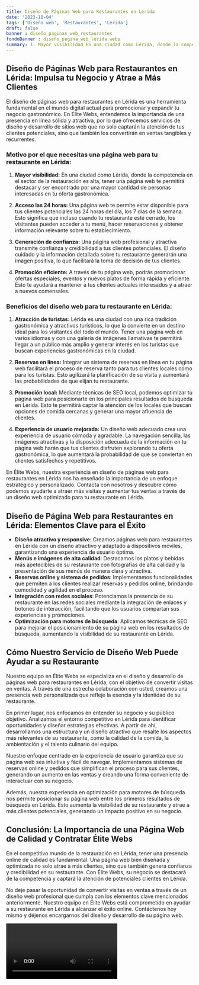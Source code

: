 ```yaml
---
title: Diseño de Páginas Web para Restaurantes en Lérida
date: '2023-10-04'
tags: ['Diseño web', 'Restaurantes', 'Lérida']
draft: false
banner : diseño_paginas_web_restaurantes
fondoBanner : diseño_pagina_web_lérida.webp
summary: 1. Mayor visibilidad En una ciudad como Lérida, donde la competencia en el sector de la restauración es alta, tener una página web te permitirá destacar y ser encontrado por una mayor cantidad de personas interesadas en tu oferta gastronómica.
---
```


## Diseño de Páginas Web para Restaurantes en Lérida: Impulsa tu Negocio y Atrae a Más Clientes
El diseño de páginas web para restaurantes en Lérida es una herramienta fundamental en el mundo digital actual para promocionar y expandir tu negocio gastronómico. En Élite Webs, entendemos la importancia de una presencia en línea sólida y atractiva, por lo que ofrecemos servicios de diseño y desarrollo de sitios web que no solo captarán la atención de tus clientes potenciales, sino que también los convertirán en ventas tangibles y recurrentes.

### Motivo por el que necesitas una página web para tu restaurante en Lérida:

1. **Mayor visibilidad:** En una ciudad como Lérida, donde la competencia en el sector de la restauración es alta, tener una página web te permitirá destacar y ser encontrado por una mayor cantidad de personas interesadas en tu oferta gastronómica.

2. **Acceso las 24 horas:** Una página web te permite estar disponible para tus clientes potenciales las 24 horas del día, los 7 días de la semana. Esto significa que incluso cuando tu restaurante esté cerrado, los visitantes pueden acceder a tu menú, hacer reservaciones y obtener información relevante sobre tu establecimiento.

3. **Generación de confianza:** Una página web profesional y atractiva transmite confianza y credibilidad a tus clientes potenciales. El diseño cuidado y la información detallada sobre tu restaurante generarán una imagen positiva, lo que facilitará la toma de decisión de tus clientes.

4. **Promoción eficiente:** A través de tu página web, podrás promocionar ofertas especiales, eventos y nuevos platos de forma rápida y eficiente. Esto te ayudará a mantener a tus clientes actuales interesados y a atraer a nuevos comensales.

### Beneficios del diseño web para tu restaurante en Lérida:

1. **Atracción de turistas:** Lérida es una ciudad con una rica tradición gastronómica y atractivos turísticos, lo que la convierte en un destino ideal para los visitantes del todo el mundo. Tener una página web en varios idiomas y con una galería de imágenes llamativas te permitirá llegar a un público más amplio y generar interés en los turistas que buscan experiencias gastronómicas en la ciudad.

2. **Reservas en línea:** Integrar un sistema de reservas en línea en tu página web facilitará el proceso de reserva tanto para tus clientes locales como para los turistas. Esto agilizará la planificación de su visita y aumentará las probabilidades de que elijan tu restaurante.

3. **Promoción local:** Mediante técnicas de SEO local, podemos optimizar tu página web para posicionarte en los principales resultados de búsqueda en Lérida. Esto te permitirá captar la atención de los locales que buscan opciones de comida cercanas y generar una mayor afluencia de clientes.

4. **Experiencia de usuario mejorada:** Un diseño web adecuado crea una experiencia de usuario cómoda y agradable. La navegación sencilla, las imágenes atractivas y la disposición adecuada de la información en tu página web harán que tus clientes disfruten explorando tu oferta gastronómica, lo que aumentará la probabilidad de que se conviertan en clientes satisfechos y repetitivos.

En Élite Webs, nuestra experiencia en diseño de páginas web para restaurantes en Lérida nos ha enseñado la importancia de un enfoque estratégico y personalizado. Contacta con nosotros y descubre cómo podemos ayudarte a atraer más visitas y aumentar tus ventas a través de un diseño web optimizado para tu restaurante en Lérida.

<GifSeo />

<Cta />

## Diseño de Página Web para Restaurantes en Lérida: Elementos Clave para el Éxito

- **Diseño atractivo y responsive**: Creamos páginas web para restaurantes en Lérida con un diseño atractivo y adaptado a dispositivos móviles, garantizando una experiencia de usuario óptima.
- **Menús e imágenes de alta calidad**: Destacamos los platos y bebidas más apetecibles de su restaurante con fotografías de alta calidad y la presentación de sus menús de manera clara y atractiva.
- **Reservas online y sistema de pedidos**: Implementamos funcionalidades que permiten a los clientes realizar reservas y pedidos online, brindando comodidad y agilidad en el proceso.
- **Integración con redes sociales**: Potenciamos la presencia de su restaurante en las redes sociales mediante la integración de enlaces y botones de interacción, facilitando que los usuarios compartan sus experiencias y promociones.
- **Optimización para motores de búsqueda**: Aplicamos técnicas de SEO para mejorar el posicionamiento de su página web en los resultados de búsqueda, aumentando la visibilidad de su restaurante en Lérida.

## Cómo Nuestro Servicio de Diseño Web Puede Ayudar a su Restaurante

Nuestro equipo en Élite Webs se especializa en el diseño y desarrollo de páginas web para restaurantes en Lérida, con el objetivo de convertir visitas en ventas. A través de una estrecha colaboración con usted, creamos una presencia web personalizada que refleje la esencia y la identidad de su restaurante.

En primer lugar, nos enfocamos en entender su negocio y su público objetivo. Analizamos el entorno competitivo en Lérida para identificar oportunidades y diseñar estrategias efectivas. A partir de ahí, desarrollamos una estructura y un diseño atractivo que resalte los aspectos más relevantes de su restaurante, como la calidad de la comida, la ambientación y el talento culinario del equipo.

Nuestro enfoque centrado en la experiencia de usuario garantiza que su página web sea intuitiva y fácil de navegar. Implementamos sistemas de reservas online y pedidos que simplifican el proceso para sus clientes, generando un aumento en las ventas y creando una forma conveniente de interactuar con su negocio.

Además, nuestra experiencia en optimización para motores de búsqueda nos permite posicionar su página web entre los primeros resultados de búsqueda en Lérida. Esto aumenta la visibilidad de su restaurante y atrae a más clientes potenciales, generando un impacto positivo en su negocio.

## Conclusión: La Importancia de una Página Web de Calidad y Contratar Élite Webs

En el competitivo mundo de la restauración en Lérida, tener una presencia online de calidad es fundamental. Una página web bien diseñada y optimizada no solo atrae a más clientes, sino que también genera confianza y credibilidad en su restaurante. Con Élite Webs, su negocio se destacará de la competencia y captará la atención de potenciales clientes en Lérida.

No deje pasar la oportunidad de convertir visitas en ventas a través de un diseño web profesional que cumpla con los elementos clave mencionados anteriormente. Nuestro equipo en Élite Webs está comprometido en ayudar a su restaurante en Lérida a alcanzar el éxito online. Contáctenos hoy mismo y déjenos encargarnos del diseño y desarrollo de su página web.

<Video />

<CtaBot job='Restaurantes' city='Lérida'/>

<Gmaps query='Lérida+españa+maps' />